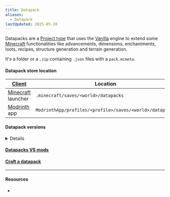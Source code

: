 ```yaml
---
title: Datapack
aliases:
  - Datapack
lastUpdated: 2025-05-20
---
```



Datapacks are a [Project type](/projecttype) that uses the [Vanilla](/vanilla) engine to extend some [Minecraft](/minecraft) functionalities like advancements, dimensions, enchantments, loots, recipes, structure generation and terrain generation.

It's a folder or a `.zip` containing `.json` files with a `pack.mcmeta`.

#### Datapack store location

| [Client](/client)                | Location                                                 |
| -------------------------------- | -------------------------------------------------------- |
| [Minecraft](/minecraft) launcher | `.minecraft/saves/<world>/datapacks`                     |
| [Modrinth](/modrinth) app        | `ModrinthApp/profiles/<profile>/saves/<world>/datapacks` |

#### Datapack versions

<details>

| [Minecraft](/minecraft) [Version](/versions) | Datapack version |
| -------------------------------------------- | ---------------- |
| [`25w21a`](/25w21a)                          | 78               |
| [`25w20a`](/25w20a)                          | 77               |
| `25w19a`                                     | 76               |
| `25w18a`                                     | 75               |
| `25w17a`                                     | 74               |
| `25w16a`                                     | 73               |
| `25w15a`                                     | 72               |
| [`25w14craftmine`](/craftmine)               | 71               |
| [`1.21.5`](/springtolife)                    | 71               |
| `1.21.5-rc2`                                 | 71               |
| `1.21.5-rc1`                                 | 71               |
| `1.21.5-pre3`                                | 71               |
| `1.21.5-pre2`                                | 71               |
| `1.21.5-pre1`                                | 70               |
| `25w10a`                                     | 70               |
| `25w09b`                                     | 69               |
| `25w09a`                                     | 69               |
| `25w08a`                                     | 68               |
| `25w07a`                                     | 67               |
| `25w06a`                                     | 66               |
| `25w05a`                                     | 65               |
| `25w04a`                                     | 64               |
| `25w03a`                                     | 63               |
| `25w02a`                                     | 62               |
| `1.21.4`                                     | 61               |
| `1.21.4-rc3`                                 |                  |
| `1.21.4-rc2`                                 |                  |
| `1.21.4-rc1`                                 |                  |
| `1.21.4-pre3`                                |                  |
| `1.21.4-pre2`                                |                  |
| `1.21.4-pre1`                                |                  |
| `24w46a`                                     |                  |
| `24w45a`                                     |                  |
| `24w44a`                                     |                  |
| `1.21.3`                                     |                  |
| `1.21.2`                                     |                  |
| `1.21.2-rc2`                                 |                  |
| `1.21.2-rc1`                                 |                  |
| `1.21.2-pre5`                                |                  |
| `1.21.2-pre4`                                |                  |
| `1.21.2-pre3`                                |                  |
| `1.21.2-pre2`                                |                  |
| `1.21.2-pre1`                                |                  |
| `24w40a`                                     |                  |
| `24w39a`                                     |                  |
| `24w38a`                                     |                  |
| `24w37a`                                     |                  |
| `24w36a`                                     |                  |
| `24w35a`                                     |                  |
| `24w34a`                                     |                  |
| `24w33a`                                     |                  |
| `1.21.1`                                     |                  |
| `1.21.1-rc1`                                 |                  |
| `1.21`                                       |                  |
| `1.21-rc1`                                   |                  |
| `1.21-pre4`                                  |                  |
| `1.21-pre3`                                  |                  |
| `1.21-pre2`                                  |                  |
| `1.21-pre1`                                  |                  |
| `24w21b`                                     |                  |
| `24w21a`                                     |                  |
| `24w20a`                                     |                  |
| `24w19b`                                     |                  |
| `24w19a`                                     |                  |
| `24w18a`                                     |                  |
| `1.20.6`                                     |                  |
| `1.20.6-rc1`                                 |                  |
| `1.20.5`                                     |                  |
| `1.20.5-rc3`                                 |                  |
| `1.20.5-rc2`                                 |                  |
| `1.20.5-rc1`                                 |                  |
| `1.20.5-pre4`                                |                  |
| `1.20.5-pre3`                                |                  |
| `1.20.5-pre2`                                |                  |
| `1.20.5-pre1`                                |                  |
| `24w14a`                                     |                  |
| `24w14potato`                                |                  |
| `24w13a`                                     |                  |
| `24w12a`                                     |                  |
| `24w11a`                                     |                  |
| `24w10a`                                     |                  |
| `24w09a`                                     |                  |
| `24w07a`                                     |                  |
| `24w06a`                                     |                  |
| `24w05b`                                     |                  |
| `24w05a`                                     |                  |
| `24w04a`                                     |                  |
| `24w03b`                                     |                  |
| `24w03a`                                     |                  |
| `23w51b`                                     |                  |
| `23w51a`                                     |                  |
| `1.20.4`                                     |                  |
| `1.20.4-rc1`                                 |                  |
| `1.20.3`                                     |                  |
| `1.20.3-rc1`                                 |                  |
| `1.20.3-pre4`                                |                  |
| `1.20.3-pre3`                                |                  |
| `1.20.3-pre2`                                |                  |
| `1.20.3-pre1`                                |                  |
| `23w46a`                                     |                  |
| `23w45a`                                     |                  |
| `23w44a`                                     |                  |
| `23w43b`                                     |                  |
| `23w43a`                                     |                  |
| `23w42a`                                     |                  |
| `23w41a`                                     |                  |
| `23w40a`                                     |                  |
| `1.20.2`                                     |                  |
| `1.20.2-rc2`                                 |                  |
| `1.20.2-rc1`                                 |                  |
| `1.20.2-pre4`                                |                  |
| `1.20.2-pre3`                                |                  |
| `1.20.2-pre2`                                |                  |
| `1.20.2-pre1`                                |                  |
| `23w35a`                                     |                  |
| `23w33a`                                     |                  |
| `23w32a`                                     |                  |
| `23w31a`                                     |                  |
| `1.20.1`                                     |                  |
| `1.20.1-rc1`                                 |                  |
| `1.20`                                       |                  |
| `1.20-rc1`                                   |                  |
| `1.20-pre7`                                  |                  |
| `1.20-pre6`                                  |                  |
| `1.20-pre5`                                  |                  |
| `1.20-pre4`                                  |                  |
| `1.20-pre3`                                  |                  |
| `1.20-pre2`                                  |                  |
| `1.20-pre1`                                  |                  |
| `23w18a`                                     |                  |
| `23w17a`                                     |                  |
| `23w16a`                                     |                  |
| `23w14a`                                     |                  |
| `23w13a_or_b`                                |                  |
| `23w13a`                                     |                  |
| `23w12a`                                     |                  |
| `1.19.4`                                     |                  |
| `1.19.4-rc3`                                 |                  |
| `1.19.4-rc2`                                 |                  |
| `1.19.4-rc1`                                 |                  |
| `1.19.4-pre4`                                |                  |
| `1.19.4-pre3`                                |                  |
| `1.19.4-pre2`                                |                  |
| `1.19.4-pre1`                                |                  |
| `23w07a`                                     |                  |
| `23w06a`                                     |                  |
| `23w05a`                                     |                  |
| `23w04a`                                     |                  |
| `23w03a`                                     |                  |
| `1.19.3`                                     |                  |
| `1.19.3-rc3`                                 |                  |
| `1.19.3-rc2`                                 |                  |
| `1.19.3-rc1`                                 |                  |
| `1.19.3-pre3`                                |                  |
| `1.19.3-pre2`                                |                  |
| `1.19.3-pre1`                                |                  |
| `22w46a`                                     |                  |
| `22w45a`                                     |                  |
| `22w44a`                                     |                  |
| `22w43a`                                     |                  |
| `22w42a`                                     |                  |
| `1.19.2`                                     |                  |
| `1.19.2-rc2`                                 |                  |
| `1.19.2-rc1`                                 |                  |
| `1.19.1`                                     |                  |
| `1.19.1-rc3`                                 |                  |
| `1.19.1-rc2`                                 |                  |
| `1.19.1-pre6`                                |                  |
| `1.19.1-pre5`                                |                  |
| `1.19.1-pre4`                                |                  |
| `1.19.1-pre3`                                |                  |
| `1.19.1-pre2`                                |                  |
| `1.19.1-rc1`                                 |                  |
| `1.19.1-pre1`                                |                  |
| `22w24a`                                     |                  |
| `1.19`                                       |                  |
| `1.19-rc2`                                   |                  |
| `1.19-rc1`                                   |                  |
| `1.19-pre5`                                  |                  |
| `1.19-pre4`                                  |                  |
| `1.19-pre3`                                  |                  |
| `1.19-pre2`                                  |                  |
| `1.19-pre1`                                  |                  |
| `22w19a`                                     |                  |
| `22w18a`                                     |                  |
| `22w17a`                                     |                  |
| `22w16b`                                     |                  |
| `22w16a`                                     |                  |
| `22w15a`                                     |                  |
| `22w14a`                                     |                  |
| `22w13oneblockatatime`                       |                  |
| `22w13a`                                     |                  |
| `22w12a`                                     |                  |
| `22w11a`                                     |                  |
| `1.18.2`                                     |                  |
| `1.18.2-rc1`                                 |                  |
| `1.18.2-pre3`                                |                  |
| `1.18.2-pre2`                                |                  |
| `1.18.2-pre1`                                |                  |
| `22w07a`                                     |                  |
| `22w06a`                                     |                  |
| `22w05a`                                     |                  |
| `22w03a`                                     |                  |
| `1.18.1`                                     |                  |
| `1.18.1-rc3`                                 |                  |
| `1.18.1-rc2`                                 |                  |
| `1.18.1-rc1`                                 |                  |
| `1.18.1-pre1`                                |                  |
| `1.18`                                       |                  |
| `1.18-rc4`                                   |                  |
| `1.18-rc3`                                   |                  |
| `1.18-rc2`                                   |                  |
| `1.18-rc1`                                   |                  |
| `1.18-pre8`                                  |                  |
| `1.18-pre7`                                  |                  |
| `1.18-pre6`                                  |                  |
| `1.18-pre5`                                  |                  |
| `1.18-pre4`                                  |                  |
| `1.18-pre3`                                  |                  |
| `1.18-pre2`                                  |                  |
| `1.18-pre1`                                  |                  |
| `21w44a`                                     |                  |
| `21w43a`                                     |                  |
| `21w42a`                                     |                  |
| `21w41a`                                     |                  |
| `21w40a`                                     |                  |
| `21w39a`                                     |                  |
| `21w38a`                                     |                  |
| `21w37a`                                     |                  |
| `1.17.1`                                     |                  |
| `1.17.1-rc2`                                 |                  |
| `1.17.1-rc1`                                 |                  |
| `1.17.1-pre3`                                |                  |
| `1.17.1-pre2`                                |                  |
| `1.17.1-pre1`                                |                  |
| `1.17`                                       |                  |
| `1.17-rc2`                                   |                  |
| `1.17-rc1`                                   |                  |
| `1.17-pre5`                                  |                  |
| `1.17-pre4`                                  |                  |
| `1.17-pre3`                                  |                  |
| `1.17-pre2`                                  |                  |
| `1.17-pre1`                                  |                  |
| `21w20a`                                     |                  |
| `21w19a`                                     |                  |
| `21w18a`                                     |                  |
| `21w17a`                                     |                  |
| `21w16a`                                     |                  |
| `21w15a`                                     |                  |
| `21w14a`                                     |                  |
| `21w13a`                                     |                  |
| `21w11a`                                     |                  |
| `21w10a`                                     |                  |
| `21w08b`                                     |                  |
| `21w08a`                                     |                  |
| `21w07a`                                     |                  |
| `21w06a`                                     |                  |
| `21w05b`                                     |                  |
| `21w05a`                                     |                  |
| `21w03a`                                     |                  |
| `1.16.5`                                     |                  |
| `1.16.5-rc1`                                 |                  |
| `20w51a`                                     |                  |
| `20w49a`                                     |                  |
| `20w48a`                                     |                  |
| `20w46a`                                     |                  |
| `20w45a`                                     |                  |
| `1.16.4`                                     |                  |
| `1.16.4-rc1`                                 |                  |
| `1.16.4-pre2`                                |                  |
| `1.16.4-pre1`                                |                  |
| `1.16.3`                                     |                  |
| `1.16.3-rc1`                                 |                  |
| `1.16.2`                                     |                  |
| `1.16.2-rc2`                                 |                  |
| `1.16.2-rc1`                                 |                  |
| `1.16.2-pre3`                                |                  |
| `1.16.2-pre2`                                |                  |
| `1.16.2-pre1`                                |                  |
| `20w30a`                                     |                  |
| `20w29a`                                     |                  |
| `20w28a`                                     |                  |
| `20w27a`                                     |                  |
| `1.16.1`                                     |                  |
| `1.16`                                       |                  |
| `1.16-rc1`                                   |                  |
| `1.16-pre8`                                  |                  |
| `1.16-pre7`                                  |                  |
| `1.16-pre6`                                  |                  |
| `1.16-pre5`                                  |                  |
| `1.16-pre4`                                  |                  |
| `1.16-pre3`                                  |                  |
| `1.16-pre2`                                  |                  |
| `1.16-pre1`                                  |                  |
| `20w22a`                                     |                  |
| `20w21a`                                     |                  |
| `20w20b`                                     |                  |
| `20w20a`                                     |                  |
| `20w19a`                                     |                  |
| `20w18a`                                     |                  |
| `20w17a`                                     |                  |
| `20w16a`                                     |                  |
| `20w15a`                                     |                  |
| `20w14a`                                     |                  |
| `20w14infinite`                              |                  |
| `20w13b`                                     |                  |
| `20w13a`                                     |                  |
| `20w12a`                                     |                  |
| `20w11a`                                     |                  |
| `20w10a`                                     |                  |
| `20w09a`                                     |                  |
| `20w08a`                                     |                  |
| `20w07a`                                     |                  |
| `20w06a`                                     |                  |
| `1.15.2`                                     |                  |
| `1.15.2-pre2`                                |                  |
| `1.15.2-pre1`                                |                  |
| `1.15.1`                                     |                  |
| `1.15.1-pre1`                                |                  |
| `1.15`                                       |                  |
| `1.15-pre7`                                  |                  |
| `1.15-pre6`                                  |                  |
| `1.15-pre5`                                  |                  |
| `1.15-pre4`                                  |                  |
| `1.15-pre3`                                  |                  |
| `1.15-pre2`                                  |                  |
| `1.15-pre1`                                  |                  |
| `19w46b`                                     |                  |
| `19w46a`                                     |                  |
| `19w45b`                                     |                  |
| `19w45a`                                     |                  |
| `19w44a`                                     |                  |
| `19w42a`                                     |                  |
| `19w41a`                                     |                  |
| `19w40a`                                     |                  |
| `19w39a`                                     |                  |
| `19w38b`                                     |                  |
| `19w38a`                                     |                  |
| `19w37a`                                     |                  |
| `19w36a`                                     |                  |
| `19w35a`                                     |                  |
| `19w34a`                                     |                  |
| `1.14.4`                                     |                  |
| `1.14.4-pre7`                                |                  |
| `1.14.4-pre6`                                |                  |
| `1.14.4-pre5`                                |                  |
| `1.14.4-pre4`                                |                  |
| `1.14.4-pre3`                                |                  |
| `1.14.4-pre2`                                |                  |
| `1.14.4-pre1`                                |                  |
| `1.14.3`                                     |                  |
| `1.14.3-pre4`                                |                  |
| `1.14.3-pre3`                                |                  |
| `1.14.3-pre2`                                |                  |
| `1.14.3-pre1`                                |                  |
| `1.14.2`                                     |                  |
| `1.14.2-pre4`                                |                  |
| `1.14.2-pre3`                                |                  |
| `1.14.2-pre2`                                |                  |
| `1.14.2-pre1`                                |                  |
| `1.14.1`                                     |                  |
| `1.14.1-pre2`                                |                  |
| `1.14.1-pre1`                                |                  |
| `1.14`                                       |                  |
| `1.14-pre5`                                  |                  |
| `1.14-pre4`                                  |                  |
| `1.14-pre3`                                  |                  |
| `1.14-pre2`                                  |                  |
| `1.14-pre1`                                  |                  |
| `19w14b`                                     |                  |
| `19w14a`                                     |                  |
| `3D-Shareware-v1.34`                         |                  |
| `19w13b`                                     |                  |
| `19w13a`                                     |                  |
| `19w12b`                                     |                  |
| `19w12a`                                     |                  |
| `19w11b`                                     |                  |
| `19w11a`                                     |                  |
| `19w09a`                                     |                  |
| `19w08b`                                     |                  |
| `19w08a`                                     |                  |
| `19w07a`                                     |                  |
| `19w06a`                                     |                  |
| `19w05a`                                     |                  |
| `19w04b`                                     |                  |
| `19w04a`                                     |                  |
| `19w03c`                                     |                  |
| `19w03b`                                     |                  |
| `19w03a`                                     |                  |
| `19w02a`                                     |                  |
| `18w50a`                                     |                  |
| `18w49a`                                     |                  |
| `18w48b`                                     |                  |
| `18w48a`                                     |                  |
| `18w47b`                                     |                  |
| `18w47a`                                     |                  |
| `18w46a`                                     |                  |
| `18w45a`                                     |                  |
| `18w44a`                                     |                  |
| `18w43c`                                     |                  |
| `18w43b`                                     |                  |
| `18w43a`                                     |                  |
| `1.13.2`                                     |                  |
| `1.13.2-pre2`                                |                  |
| `1.13.2-pre1`                                |                  |
| `1.13.1`                                     |                  |
| `1.13.1-pre2`                                |                  |
| `1.13.1-pre1`                                |                  |
| `18w33a`                                     |                  |
| `18w32a`                                     |                  |
| `18w31a`                                     |                  |
| `18w30b`                                     |                  |
| `18w30a`                                     |                  |
| `1.13`                                       |                  |

</details>

#### [Datapacks VS mods](/datapackvsmod)

#### [Craft a datapack](/craftdatapack)

---

#### Resources

- <Wiki path="w/Data_pack" />
<Yb src="https://www.youtube.com/embed/EBsEDkFpPlI" />
